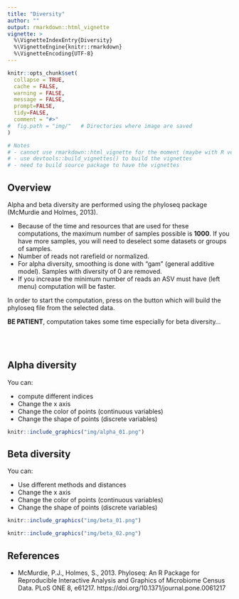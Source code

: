 ```yaml
---
title: "Diversity"
author: ""
output: rmarkdown::html_vignette
vignette: >
  %\VignetteIndexEntry{Diversity}
  %\VignetteEngine{knitr::rmarkdown}
  %\VignetteEncoding{UTF-8}
---
```


```r
knitr::opts_chunk$set(
  collapse = TRUE,
  cache = FALSE,
  warning = FALSE,
  message = FALSE,
  prompt=FALSE,
  tidy=FALSE,
  comment = "#>" 
#  fig.path = "img/"   # Directories where image are saved
)

# Notes
# - cannot use rmarkdown::html_vignette for the moment (maybe with R version 4.0)
# - use devtools::build_vignettes() to build the vignettes
# - need to build source package to have the vignettes
```

## Overview

Alpha and beta diversity are performed using the phyloseq package (McMurdie and Holmes, 2013).

* Because of the time and resources that are used for these computations, the maximum number of samples possible is **1000**. If you have more samples, you will need to deselect some datasets or groups of samples.
* Number of reads not rarefield or normalized. 
* For alpha diversity, smoothing is done with "gam" (general additive model). Samples with diversity of 0 are removed.
* If you increase the minimum number of reads an ASV must have (left menu) computation will be faster.

In order to start the computation, press on the button which will build the phyloseq file from the selected data.

**BE PATIENT**, computation takes some time especially for beta diversity... 

<br />
<br />

## Alpha diversity

You can:

* compute different indices
* Change the x axis
* Change the color of points (continuous variables)
* Change the shape of points (discrete variables)


```r
knitr::include_graphics("img/alpha_01.png")
```

## Beta diversity

You can:

* Use different methods and distances
* Change the x axis
* Change the color of points (continuous variables)
* Change the shape of points (discrete variables)


```r
knitr::include_graphics("img/beta_01.png")
```


```r
knitr::include_graphics("img/beta_02.png")
```

## References

* McMurdie, P.J., Holmes, S., 2013. Phyloseq: An R Package for Reproducible Interactive Analysis and Graphics of Microbiome Census Data. PLoS ONE 8, e61217. https://doi.org/10.1371/journal.pone.0061217
